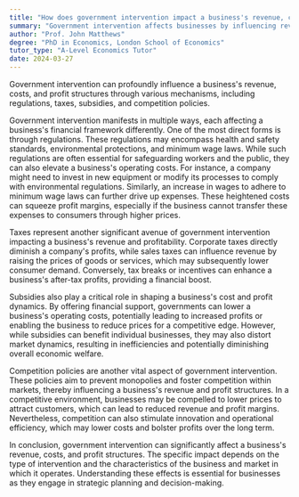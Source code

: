 ```yaml
---
title: "How does government intervention impact a business's revenue, cost, and profit structures?"
summary: "Government intervention affects businesses by influencing revenue, costs, and profits through regulations, taxes, subsidies, and competition policies, ultimately shaping the market environment in which they operate."
author: "Prof. John Matthews"
degree: "PhD in Economics, London School of Economics"
tutor_type: "A-Level Economics Tutor"
date: 2024-03-27
---
```


Government intervention can profoundly influence a business's revenue, costs, and profit structures through various mechanisms, including regulations, taxes, subsidies, and competition policies.

Government intervention manifests in multiple ways, each affecting a business's financial framework differently. One of the most direct forms is through regulations. These regulations may encompass health and safety standards, environmental protections, and minimum wage laws. While such regulations are often essential for safeguarding workers and the public, they can also elevate a business's operating costs. For instance, a company might need to invest in new equipment or modify its processes to comply with environmental regulations. Similarly, an increase in wages to adhere to minimum wage laws can further drive up expenses. These heightened costs can squeeze profit margins, especially if the business cannot transfer these expenses to consumers through higher prices.

Taxes represent another significant avenue of government intervention impacting a business's revenue and profitability. Corporate taxes directly diminish a company's profits, while sales taxes can influence revenue by raising the prices of goods or services, which may subsequently lower consumer demand. Conversely, tax breaks or incentives can enhance a business's after-tax profits, providing a financial boost.

Subsidies also play a critical role in shaping a business's cost and profit dynamics. By offering financial support, governments can lower a business's operating costs, potentially leading to increased profits or enabling the business to reduce prices for a competitive edge. However, while subsidies can benefit individual businesses, they may also distort market dynamics, resulting in inefficiencies and potentially diminishing overall economic welfare.

Competition policies are another vital aspect of government intervention. These policies aim to prevent monopolies and foster competition within markets, thereby influencing a business's revenue and profit structures. In a competitive environment, businesses may be compelled to lower prices to attract customers, which can lead to reduced revenue and profit margins. Nevertheless, competition can also stimulate innovation and operational efficiency, which may lower costs and bolster profits over the long term.

In conclusion, government intervention can significantly affect a business's revenue, costs, and profit structures. The specific impact depends on the type of intervention and the characteristics of the business and market in which it operates. Understanding these effects is essential for businesses as they engage in strategic planning and decision-making.
    